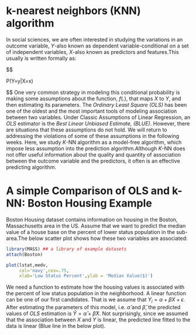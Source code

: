 # k-nearest neighbors (KNN) algorithm

In social sciences, we are often interested in studying the variations in an outcome variable, $Y$-also known as dependent variable-conditional on a set of independent variables, $X$-also known as predictors and features.This usually is written formally as:

$$

P(Y=y|X=x)

$$
One very common strategy in modeling this conditional probability is making some assumptions about the function, $f(.)$, that maps $X$ to $Y$, and then estimating its parameters. The *Ordinary Least Square (OLS)* has been one of the oldest and the most important tools of modeling association between two variables. Under Classic Assumptions of Linear Regression, an *OLS* estimator is the *Best Linear Unbiased Estimate, (BLUE)*. However, there are situations that these assumptions do not hold. We will return to addressing the violations of some of these assumptions in the following weeks. Here, we study $K$-NN algorithm as a model-free algorithm, which impose less assumption into the prediction algorithm.Although $K$-NN does not offer useful information about the quality and quantity of association between the outcome variable and the predictors, it often is an effective predicting algorithm.


# A simple Comparison of OLS and k-NN: Boston Housing Example

Boston Housing dataset contains information on housing in the Boston, Massachusetts area in the US. Assume that we want to predict the median value of a house base on the percent of lower status population in the sub-area.The below scatter plot shows how these two variables are associated:  

```r

library(MASS) ## a library of example datasets
attach(Boston)

plot(lstat,medv,
     col='navy',cex=.75,
     xlab='Low Status Percent',ylab = 'Median Value($)')
```


We need a function to estimate how the housing values is associated with the percent of low status population in the neighborhood. A linear function can be one of our first candidates. That is we assume that $Y_i=\alpha+\beta X+\epsilon$. After estimating the parameters of this model, i.e. $\hat{\alpha}$ and $\hat{\beta}$, the predicted values of *OLS* estimation is $\hat{Y}=\hat \alpha +\hat \beta X$. Not surprisingly, since we assumed that the association between $X$ and $Y$ is linear, the predicted line fitted to the data is linear (Blue line in the below plot).
